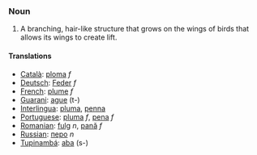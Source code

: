=== Noun ===
#A branching, hair-like structure that grows on the wings of birds that allows its wings to create lift.

==== Translations ====
*[[Català]]: [[ploma]] ''f''
*[[Deutsch]]: [[Feder]] ''f''
*[[French]]: [[plume]] ''f''
*[[Guarani]]: [[ague]] (t-)
*[[Interlingua]]: [[pluma]], [[penna]]
*[[Portuguese]]: [[pluma]] ''f'', [[pena]] ''f''
*[[Romanian]]: [[fulg]] ''n'', [[pană]] ''f''
*[[Russian]]: [[перо]] ''n''
*[[Tupinambá]]: [[aba]] (s-)